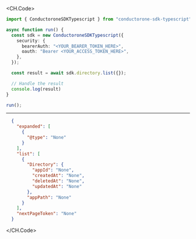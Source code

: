 
<CH.Code>
```typescript List.ts
import { ConductoroneSDKTypescript } from "conductorone-sdk-typescript";

async function run() {
  const sdk = new ConductoroneSDKTypescript({
    security: {
      bearerAuth: "<YOUR_BEARER_TOKEN_HERE>",
      oauth: "Bearer <YOUR_ACCESS_TOKEN_HERE>",
    },
  });

  const result = await sdk.directory.list({});

  // Handle the result
  console.log(result)
}

run();
```
---

```json Example Response
  {
    "expanded": [
      {
        "@type": "None"
      }
    ],
    "list": [
      {
        "Directory": {
          "appId": "None",
          "createdAt": "None",
          "deletedAt": "None",
          "updatedAt": "None"
        },
        "appPath": "None"
      }
    ],
    "nextPageToken": "None"
  }
```
</CH.Code>
